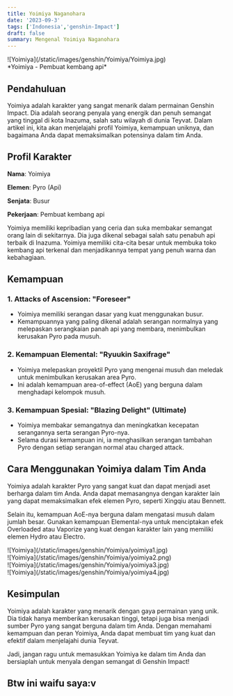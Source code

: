 ```yaml
---
title: Yoimiya Naganohara 
date: '2023-09-3'
tags: ['Indonesia','genshin-Impact']
draft: false
summary: Mengenal Yoimiya Naganohara
---
```


<div className="my-1 w-full overflow-hidden px-2 xl:my-1 xl:w-1/2 xl:px-2">
    ![Yoimiya](/static/images/genshin/Yoimiya/Yoimiya.jpg)
</div>
*Yoimiya - Pembuat kembang api*

## Pendahuluan

Yoimiya adalah karakter yang sangat menarik dalam permainan Genshin Impact. Dia adalah seorang penyala yang energik dan penuh semangat yang tinggal di kota Inazuma, salah satu wilayah di dunia Teyvat. Dalam artikel ini, kita akan menjelajahi profil Yoimiya, kemampuan uniknya, dan bagaimana Anda dapat memaksimalkan potensinya dalam tim Anda.

## Profil Karakter

**Nama**: Yoimiya

**Elemen**: Pyro (Api)

**Senjata**: Busur

**Pekerjaan**: Pembuat kembang api

Yoimiya memiliki kepribadian yang ceria dan suka membakar semangat orang lain di sekitarnya. Dia juga dikenal sebagai salah satu penabuh api terbaik di Inazuma. Yoimiya memiliki cita-cita besar untuk membuka toko kembang api terkenal dan menjadikannya tempat yang penuh warna dan kebahagiaan.

## Kemampuan

### 1. **Attacks of Ascension**: **"Foreseer"**

- Yoimiya memiliki serangan dasar yang kuat menggunakan busur.
- Kemampuannya yang paling dikenal adalah serangan normalnya yang melepaskan serangkaian panah api yang membara, menimbulkan kerusakan Pyro pada musuh.

### 2. **Kemampuan Elemental: "Ryuukin Saxifrage"**

- Yoimiya melepaskan proyektil Pyro yang mengenai musuh dan meledak untuk menimbulkan kerusakan area Pyro.
- Ini adalah kemampuan area-of-effect (AoE) yang berguna dalam menghadapi kelompok musuh.

### 3. **Kemampuan Spesial: "Blazing Delight" (Ultimate)**

- Yoimiya membakar semangatnya dan meningkatkan kecepatan serangannya serta serangan Pyro-nya.
- Selama durasi kemampuan ini, ia menghasilkan serangan tambahan Pyro dengan setiap serangan normal atau charged attack.

## Cara Menggunakan Yoimiya dalam Tim Anda

Yoimiya adalah karakter Pyro yang sangat kuat dan dapat menjadi aset berharga dalam tim Anda. Anda dapat memasangnya dengan karakter lain yang dapat memaksimalkan efek elemen Pyro, seperti Xingqiu atau Bennett.

Selain itu, kemampuan AoE-nya berguna dalam mengatasi musuh dalam jumlah besar. Gunakan kemampuan Elemental-nya untuk menciptakan efek Overloaded atau Vaporize yang kuat dengan karakter lain yang memiliki elemen Hydro atau Electro.

<div className="-mx-2 flex flex-wrap overflow-hidden xl:-mx-2">
  <div className="my-1 w-full overflow-hidden px-2 xl:my-1 xl:w-1/2 xl:px-2">
    ![Yoimiya](/static/images/genshin/Yoimiya/yoimiya1.jpg)
  </div>
  <div className="my-1 w-full overflow-hidden px-2 xl:my-1 xl:w-1/2 xl:px-2">
    ![Yoimiya](/static/images/genshin/Yoimiya/yoimiya2.png)
  </div>
  <div className="my-1 w-full overflow-hidden px-2 xl:my-1 xl:w-1/2 xl:px-2">
    ![Yoimiya](/static/images/genshin/Yoimiya/yoimiya3.jpg)
  </div>
  <div className="my-1 w-full overflow-hidden px-2 xl:my-1 xl:w-1/2 xl:px-2">
    ![Yoimiya](/static/images/genshin/Yoimiya/yoimiya4.jpg)
  </div>
</div>

## Kesimpulan

Yoimiya adalah karakter yang menarik dengan gaya permainan yang unik. Dia tidak hanya memberikan kerusakan tinggi, tetapi juga bisa menjadi sumber Pyro yang sangat berguna dalam tim Anda. Dengan memahami kemampuan dan peran Yoimiya, Anda dapat membuat tim yang kuat dan efektif dalam menjelajahi dunia Teyvat.

Jadi, jangan ragu untuk memasukkan Yoimiya ke dalam tim Anda dan bersiaplah untuk menyala dengan semangat di Genshin Impact!

## Btw ini waifu saya:v